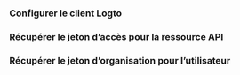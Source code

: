 

<ApiResourcesDescription />

### Configurer le client Logto

<ConfigApiResources />

### Récupérer le jeton d’accès pour la ressource API

<FetchAccessTokenForApiResources />

### Récupérer le jeton d’organisation pour l’utilisateur

<FetchOrganizationTokenForUser />
